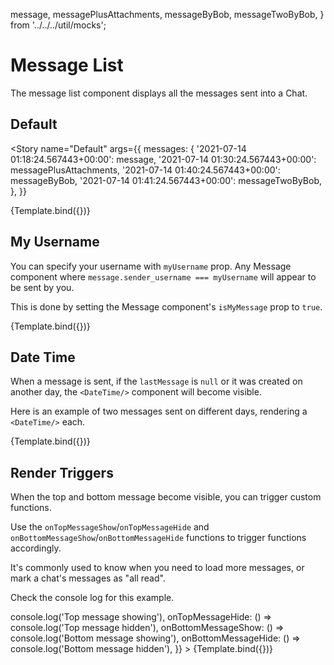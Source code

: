 

  message,
  messagePlusAttachments,
  messageByBob,
  messageTwoByBob,
} from '../../../util/mocks';

<Meta title="ChatEngine/ChatFeed/MessageList" component={MessageList} />


# Message List

The message list component displays all the messages sent into a Chat.

## Default

<Story
  name="Default"
  args={{
    messages: {
      '2021-07-14 01:18:24.567443+00:00': message,
      '2021-07-14 01:30:24.567443+00:00': messagePlusAttachments,
      '2021-07-14 01:40:24.567443+00:00': messageByBob,
      '2021-07-14 01:41:24.567443+00:00': messageTwoByBob,
    },
  }}
>
  {Template.bind({})}
</Story>

<ArgsTable story="Default" />

## My Username

You can specify your username with `myUsername` prop. Any Message component where `message.sender_username === myUsername` will appear to be sent by you.

This is done by setting the Message component's `isMyMessage` prop to `true`.

<Canvas>
  <Story
    name="My Username"
    args={{
      messages: {
        '2021-07-14 01:18:24.567443+00:00': message,
        '2021-07-14 01:40:24.567443+00:00': messageByBob,
        '2021-07-14 01:41:24.567443+00:00': messageTwoByBob,
      },
      myUsername: 'bob_baker',
    }}
  >
    {Template.bind({})}
  </Story>
</Canvas>

## Date Time

When a message is sent, if the `lastMessage` is `null` or it was created on another day, the `<DateTime/>` component will become visible.

Here is an example of two messages sent on different days, rendering a `<DateTime/>` each.

<Canvas>
  <Story
    name="Date Time"
    args={{
      messages: {
        '2021-07-14 01:18:24.567443+00:00': message,
        '2021-07-15 01:40:24.567443+00:00': messageByBob,
      },
    }}
  >
    {Template.bind({})}
  </Story>
</Canvas>

## Render Triggers

When the top and bottom message become visible, you can trigger custom functions.

Use the `onTopMessageShow`/`onTopMessageHide` and `onBottomMessageShow`/`onBottomMessageHide` functions to trigger functions accordingly.

It's commonly used to know when you need to load more messages, or mark a chat's messages as "all read".

Check the console log for this example.

<Canvas>
  <Story
    name="Render Triggers"
    args={{
      messages: {
        '2021-07-14 01:18:24.567443+00:00': message,
        '2021-07-15 01:40:24.567443+00:00': messageByBob,
      },
      onTopMessageShow: () => console.log('Top message showing'),
      onTopMessageHide: () => console.log('Top message hidden'),
      onBottomMessageShow: () => console.log('Bottom message showing'),
      onBottomMessageHide: () => console.log('Bottom message hidden'),
    }}
  >
    {Template.bind({})}
  </Story>
</Canvas>
